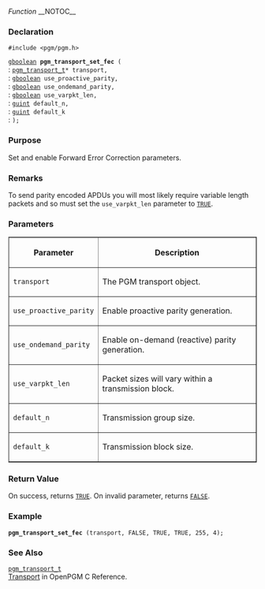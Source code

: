 ''Function''
__NOTOC__
=== Declaration ===
<tt>#include <pgm/pgm.h></tt>

<tt>[http://library.gnome.org/devel/glib/stable/glib-Basic-Types.html#gboolean gboolean] '''pgm_transport_set_fec''' (</tt><br>
: <tt>[[2/OpenPGM C Reference/pgm_transport_t|pgm_transport_t]]*     transport,</tt><br>
: <tt>[http://library.gnome.org/devel/glib/stable/glib-Basic-Types.html#gboolean gboolean]                      use_proactive_parity,</tt><br>
: <tt>[http://library.gnome.org/devel/glib/stable/glib-Basic-Types.html#gboolean gboolean]                      use_ondemand_parity,</tt><br>
: <tt>[http://library.gnome.org/devel/glib/stable/glib-Basic-Types.html#gboolean gboolean]                      use_varpkt_len,</tt><br>
: <tt>[http://library.gnome.org/devel/glib/stable/glib-Basic-Types.html#guint guint]                      default_n,</tt><br>
: <tt>[http://library.gnome.org/devel/glib/stable/glib-Basic-Types.html#guint guint]                      default_k</tt><br>
: <tt>);</tt>

=== Purpose ===
Set and enable Forward Error Correction parameters.

=== Remarks ===
To send parity encoded APDUs you will most likely require variable length packets and so must set the <tt>use_varpkt_len</tt> parameter to <tt>[http://library.gnome.org/devel/glib/stable/glib-Standard-Macros.html#TRUE--CAPS TRUE]</tt>.

=== Parameters ===
<table border="1" cellpadding="5" cellspacing="0">
<tr>
<th>Parameter</th>
<th>Description</th>
</tr>
<tr>
<td><tt>transport</tt></td>
<td>The PGM transport object.</td>
</tr><tr>
<td><tt>use_proactive_parity</tt></td>
<td>Enable proactive parity generation.</td>
</tr><tr>
<td><tt>use_ondemand_parity</tt></td>
<td>Enable on-demand (reactive) parity generation.</td>
</tr><tr>
<td><tt>use_varpkt_len</tt></td>
<td>Packet sizes will vary within a transmission block.</td>
</tr><tr>
<td><tt>default_n</tt></td>
<td>Transmission group size.</td>
</tr><tr>
<td><tt>default_k</tt></td>
<td>Transmission block size.</td>
</tr>
</table>


=== Return Value ===
On success, returns <tt>[http://library.gnome.org/devel/glib/stable/glib-Standard-Macros.html#TRUE--CAPS TRUE]</tt>.  On invalid parameter, returns <tt>[http://library.gnome.org/devel/glib/stable/glib-Standard-Macros.html#FALSE--CAPS FALSE]</tt>.

=== Example ===

 '''pgm_transport_set_fec''' (transport, FALSE, TRUE, TRUE, 255, 4);

=== See Also ===
<tt>[[2/OpenPGM C Reference/pgm_transport_t|pgm_transport_t]]</tt><br>
[[2/OpenPGM C Reference/Transport|Transport]] in OpenPGM C Reference.
